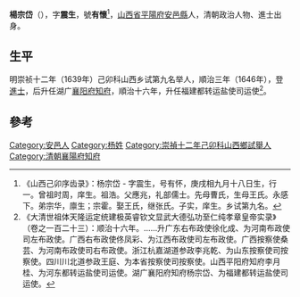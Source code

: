 '''楊宗岱'''（{{bd|1610年||？|}}），字'''震生'''，號'''有懷'''<ref>《山西己卯序齿录》：杨宗岱 - 字震生，号有怀，庚戌相九月十八日生，行一。曾祖时周，庠生。祖浩。父應兆，礼部儒士。先母曹氏，生母王氏。永感下。弟宗华，廪生；宗霍。娶王氏，继张氏。子实，庠生。乡试第九名。</ref>，[[山西省|山西省]][[平陽府|平陽府]][[安邑縣|安邑縣]]人，清朝政治人物、進士出身。

== 生平 ==
明崇祯十二年（1639年）己卯科山西乡试第九名举人，順治三年（1646年），登[[進士|進士]]，后升任湖广[[襄阳府|襄阳府]][[知府|知府]]，順治十六年，升任福建都转运盐使司运使<ref>《大清世祖体天隆运定统建极英睿钦文显武大德弘功至仁纯孝章皇帝实录》（卷之一百二十三）：顺治十六年。……升广东右布政使徐化成、为河南布政使司左布政使。广西右布政使佟凤彩、为江西布政使司左布政使。广西按察使桑芸、为河南布政使司右布政使。浙江杭嘉湖道参政李兆乾、为山东按察使司按察使。四川川北道参政王庭、为本省按察使司按察使。山西平阳府知府李月桂、为河东都转运盐使司运使。湖广襄阳府知府杨宗岱、为福建都转运盐使司运使。</ref>。

==參考==
{{reflist}}

{{顺治三年丙戌科殿试金榜}}

{{Authority control}}

{{DEFAULTSORT:}}
[[Category:安邑人|Category:安邑人]]
[[Category:杨姓|Category:杨姓]]
[[Category:崇禎十二年己卯科山西鄉試舉人|Category:崇禎十二年己卯科山西鄉試舉人]]
[[Category:清朝襄陽府知府|Category:清朝襄陽府知府]]


{{清朝人物小作品}}
